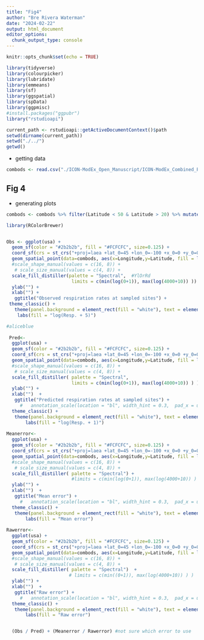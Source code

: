 ```yaml
---
title: "Fig4"
author: "Bre Rivera Waterman"
date: "2024-02-22"
output: html_document
editor_options: 
  chunk_output_type: console
---
```


```r
knitr::opts_chunk$set(echo = TRUE)
```

```r
library(tidyverse)
library(colourpicker)
library(lubridate)
library(emmeans)
library(sf)
library(ggspatial)
library(spData)
library(ggpmisc)
#install.packages("ggpubr")
library("rstudioapi")

current_path <- rstudioapi::getActiveDocumentContext()$path 
setwd(dirname(current_path))
setwd("./../")
getwd()
```
 - getting data
```r
combods <- read.csv("./ICON-ModEx_Open_Manuscript/ICON-ModEx_Combined_Predicted_Observed_Respiration_Rates.csv") %>% filter(!is.na(Observed_Normalized_Respiration_Rate_mg_DO_per_H_per_L_sediment),!is.na(Predicted_Normalized_Respiration_Rate_mg_DO_per_H_per_L_sediment)) %>% filter(Observed_Normalized_Respiration_Rate_mg_DO_per_H_per_L_sediment > -9990, Predicted_Normalized_Respiration_Rate_mg_DO_per_H_per_L_sediment > -9990 )

```

## Fig 4 
- generating plots
```r
combods <- combods %>% filter(Latitude < 50 & Latitude > 20) %>% mutate(LogObs = Observed_Normalized_Respiration_Rate_mg_DO_per_H_per_L_sediment, LogPred = Predicted_Normalized_Respiration_Rate_mg_DO_per_H_per_L_sediment)

library(RColorBrewer)


Obs <- ggplot(usa) +
  geom_sf(color = "#2b2b2b", fill = "#FCFCFC", size=0.125) +
  coord_sf(crs = st_crs("+proj=laea +lat_0=45 +lon_0=-100 +x_0=0 +y_0=0 +a=6370997 +b=6370997 +units=m +no_defs"), datum = NA) +
  geom_spatial_point(data=combods, aes(x=Longitude,y=Latitude, fill = log(-LogObs+1)), pch = 21, size =4) +     
  #scale_shape_manual(values = c(16, 8)) +
   # scale_size_manual(values = c(4, 8)) +
  scale_fill_distiller(palette = "Spectral",  #YlOrRd
                        limits = c(min(log(0+1)), max(log(4000+10)) )) + 
  ylab("") + 
  xlab("") +
   ggtitle("Observed respiration rates at sampled sites") +
 theme_classic() +
   theme(panel.background = element_rect(fill = "white"), text = element_text(size = 12), legend.position ="none") +
    labs(fill = "log(Resp. + 5)") 

#aliceblue
  
 Pred<- 
  ggplot(usa) +
  geom_sf(color = "#2b2b2b", fill = "#FCFCFC", size=0.125) +
  coord_sf(crs = st_crs("+proj=laea +lat_0=45 +lon_0=-100 +x_0=0 +y_0=0 +a=6370997 +b=6370997 +units=m +no_defs"), datum = NA) +
  geom_spatial_point(data=combods, aes(x=Longitude,y=Latitude, fill = log(-LogPred+1)), pch = 21, size =4) +     
  #scale_shape_manual(values = c(16, 8)) +
   # scale_size_manual(values = c(4, 8)) +
  scale_fill_distiller( palette = "Spectral", 
                        limits = c(min(log(0+1)), max(log(4000+10)) ) )  + 
  ylab("") + 
  xlab("")  +
   ggtitle("Predicted respiration rates at sampled sites") +
     #   annotation_scale(location = "bl", width_hint = 0.3,  pad_x = unit(0.1, "in"), pad_y = unit(0.1, "in")) +
  theme_classic() +
   theme(panel.background = element_rect(fill = "white"), text = element_text(size = 12), legend.position = "bottom") +
       labs(fill = "log(Resp. + 1)") 
 
Meanerror<- 
  ggplot(usa) +
  geom_sf(color = "#2b2b2b", fill = "#FCFCFC", size=0.125) +
  coord_sf(crs = st_crs("+proj=laea +lat_0=45 +lon_0=-100 +x_0=0 +y_0=0 +a=6370997 +b=6370997 +units=m +no_defs"), datum = NA) +
  geom_spatial_point(data=combods, aes(x=Longitude,y=Latitude, fill = log(combods$mean.error)), pch = 21, size =4) +     
  #scale_shape_manual(values = c(16, 8)) +
   # scale_size_manual(values = c(4, 8)) +
  scale_fill_distiller( palette = "Spectral") +
                        #limits = c(min(log(0+1)), max(log(4000+10)) ) )  + 
  ylab("") + 
  xlab("")  +
   ggtitle("Mean error") +
     #   annotation_scale(location = "bl", width_hint = 0.3,  pad_x = unit(0.1, "in"), pad_y = unit(0.1, "in")) +
  theme_classic() +
   theme(panel.background = element_rect(fill = "white"), text = element_text(size = 12), legend.position = 0) +
       labs(fill = "Mean error") 
  
Rawerror<- 
  ggplot(usa) +
  geom_sf(color = "#2b2b2b", fill = "#FCFCFC", size=0.125) +
  coord_sf(crs = st_crs("+proj=laea +lat_0=45 +lon_0=-100 +x_0=0 +y_0=0 +a=6370997 +b=6370997 +units=m +no_defs"), datum = NA) +
  geom_spatial_point(data=combods, aes(x=Longitude,y=Latitude, fill = log(combods$Raw_Error)), pch = 21, size =4) +     
  #scale_shape_manual(values = c(16, 8)) +
   # scale_size_manual(values = c(4, 8)) +
  scale_fill_distiller( palette = "Spectral")  +
                       # limits = c(min((0+1)), max(log(4000+10)) ) )  + 
  ylab("") + 
  xlab("")  +
   ggtitle("Raw error") +
     #   annotation_scale(location = "bl", width_hint = 0.3,  pad_x = unit(0.1, "in"), pad_y = unit(0.1, "in")) +
  theme_classic() +
   theme(panel.background = element_rect(fill = "white"), text = element_text(size = 12), legend.position = "bottom") +
       labs(fill = "Raw error") 


  (Obs / Pred) + (Meanerror / Rawerror) #not sure which error to use

```


